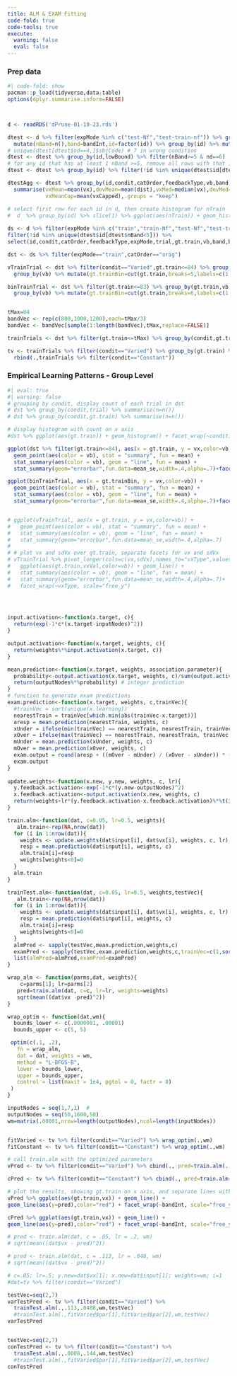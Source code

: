 ```yaml
---
title: ALM & EXAM Fitting
code-fold: true
code-tools: true
execute: 
  warning: false
  eval: false
--- 
```




### Prep data
```r
#| code-fold: show
pacman::p_load(tidyverse,data.table)
options(dplyr.summarise.inform=FALSE)



d <- readRDS('dPrune-01-19-23.rds')

dtest <- d %>% filter(expMode %in% c("test-Nf","test-train-nf")) %>% group_by(id,lowBound) %>% 
  mutate(nBand=n(),band=bandInt,id=factor(id)) %>% group_by(id) %>% mutate(nd=n_distinct(lowBound))
# unique(dtest[dtest$nd==4,]$sbjCode) # 7 in wrong condition
dtest <- dtest %>% group_by(id,lowBound) %>% filter(nBand>=5 & nd==6)
# for any id that has at least 1 nBand >=5, remove all rows with that id. 
dtest <- dtest %>% group_by(id) %>% filter(!id %in% unique(dtest$id[dtest$nBand<5]))

dtestAgg <- dtest %>% group_by(id,condit,catOrder,feedbackType,vb,band,lowBound,highBound,input) %>% mutate(vxCapped=ifelse(vx>1600,1600,vx)) %>%
  summarise(vxMean=mean(vx),devMean=mean(dist),vxMed=median(vx),devMed=median(dist),
            vxMeanCap=mean(vxCapped),.groups = "keep")

# select first row for each id in d, then create histogram for nTrain
#  d  %>% group_by(id) %>% slice(1) %>% ggplot(aes(nTrain)) + geom_histogram() + facet_wrap(~condit)
  
ds <- d %>% filter(expMode %in% c("train","train-Nf","test-Nf","test-train-nf")) %>% 
filter(!id %in% unique(dtest$id[dtest$nBand<5])) %>% 
select(id,condit,catOrder,feedbackType,expMode,trial,gt.train,vb,band,bandInt,lowBound,highBound,input,vx,dist,vxb) 

dst <- ds %>% filter(expMode=="train",catOrder=="orig")

vTrainTrial <- dst %>% filter(condit=="Varied",gt.train<=84) %>% group_by(gt.train,vb) %>% summarise(sdVx=sd(vx),vx=mean(vx),sdDist=sd(dist),dist=mean(dist)) %>% 
  group_by(vb) %>% mutate(gt.trainBin=cut(gt.train,breaks=5,labels=c(1:5)))

binTrainTrial <- dst %>% filter(gt.train<=83) %>% group_by(gt.train,vb,condit) %>% summarise(sdVx=sd(vx),vx=mean(vx),sdDist=sd(dist),dist=mean(dist)) %>% 
  group_by(vb) %>% mutate(gt.trainBin=cut(gt.train,breaks=6,labels=c(1:6)))


tMax=84
bandVec <- rep(c(800,1000,1200),each=tMax/3)
bandVec <- bandVec[sample(1:length(bandVec),tMax,replace=FALSE)]

trainTrials <- dst %>% filter(gt.train<=tMax) %>% group_by(condit,gt.train,vb,bandInt,input) %>% summarise(vx=mean(vx)) 

tv <- trainTrials %>% filter(condit=="Varied") %>% group_by(gt.train) %>% mutate(bandInt2=bandVec[gt.train]) %>% filter(bandInt==bandInt2) %>% select(-bandInt2) %>% 
  rbind(.,trainTrials %>% filter(condit=="Constant"))

```



### Empirical Learning Patterns - Group Level
```r
#| eval: true
#| warning: false
# grouping by condit, display count of each trial in dst
# dst %>% group_by(condit,trial) %>% summarise(n=n())
# dst %>% group_by(condit,gt.train) %>% summarise(n=n())

# display histogram with count on x axis
#dst %>% ggplot(aes(gt.train)) + geom_histogram() + facet_wrap(~condit)

ggplot(dst %>% filter(gt.train<=84), aes(x = gt.train, y = vx,color=vb)) +
  geom_point(aes(color = vb), stat = "summary", fun = mean) + 
  stat_summary(aes(color = vb), geom = "line", fun = mean) +
  stat_summary(geom="errorbar",fun.data=mean_se,width=.4,alpha=.7)+facet_wrap(~condit)

ggplot(binTrainTrial, aes(x = gt.trainBin, y = vx,color=vb)) +
  geom_point(aes(color = vb), stat = "summary", fun = mean) + 
  stat_summary(aes(color = vb), geom = "line", fun = mean) +
  stat_summary(geom="errorbar",fun.data=mean_se,width=.4,alpha=.7)+facet_wrap(~condit)


# ggplot(vTrainTrial, aes(x = gt.train, y = vx,color=vb)) +
#   geom_point(aes(color = vb), stat = "summary", fun = mean) + 
#   stat_summary(aes(color = vb), geom = "line", fun = mean) +
#   stat_summary(geom="errorbar",fun.data=mean_se,width=.4,alpha=.7)
# 
# # plot vx and sdVx over gt.train, separate facets for vx and sdVx
# vTrainTrial %>% pivot_longer(cols=c(vx,sdVx),names_to="vxType",values_to="vxVal") %>% 
#   ggplot(aes(gt.train,vxVal,color=vb)) + geom_line() + 
#   stat_summary(aes(color = vb), geom = "line", fun = mean) +
#   stat_summary(geom="errorbar",fun.data=mean_se,width=.4,alpha=.7)+
#   facet_wrap(~vxType, scale="free_y")


  
```

```r
input.activation<-function(x.target, c){
  return(exp(-1*c*(x.target-inputNodes)^2))
}

output.activation<-function(x.target, weights, c){
  return(weights%*%input.activation(x.target, c))
}

mean.prediction<-function(x.target, weights, association.parameter){
  probability<-output.activation(x.target, weights, c)/sum(output.activation(x.target, weights, c))
  return(outputNodes%*%probability) # integer prediction
}
# function to generate exam predictions
exam.prediction<-function(x.target, weights, c,trainVec){
  #trainVec = sort(unique(x.learning))
  nearestTrain = trainVec[which.min(abs(trainVec-x.target))]
  aresp = mean.prediction(nearestTrain, weights, c)
  xUnder = ifelse(min(trainVec) == nearestTrain, nearestTrain, trainVec[which(trainVec == nearestTrain) - 1])
  xOver = ifelse(max(trainVec) == nearestTrain, nearestTrain, trainVec[which(trainVec == nearestTrain) + 1])
  mUnder = mean.prediction(xUnder, weights, c)
  mOver = mean.prediction(xOver, weights, c)
  exam.output = round(aresp + ((mOver - mUnder) / (xOver - xUnder)) * (x.target - nearestTrain), 3)
  exam.output
}
  
update.weights<-function(x.new, y.new, weights, c, lr){
  y.feedback.activation<-exp(-1*c*(y.new-outputNodes)^2)
  x.feedback.activation<-output.activation(x.new, weights, c)
  return(weights+lr*(y.feedback.activation-x.feedback.activation)%*%t(input.activation(x.new, c)))
}

train.alm<-function(dat, c=0.05, lr=0.5, weights){
   alm.train<-rep(NA,nrow(dat))  
  for (i in 1:nrow(dat)){
    weights <- update.weights(dat$input[i], dat$vx[i], weights, c, lr)
    resp = mean.prediction(dat$input[i], weights, c)
    alm.train[i]=resp
    weights[weights<0]=0
  }
  alm.train
}

trainTest.alm<-function(dat, c=0.05, lr=0.5, weights,testVec){
   alm.train<-rep(NA,nrow(dat))  
  for (i in 1:nrow(dat)){
    weights <- update.weights(dat$input[i], dat$vx[i], weights, c, lr)
    resp = mean.prediction(dat$input[i], weights, c)
    alm.train[i]=resp
    weights[weights<0]=0
  }
  almPred <- sapply(testVec,mean.prediction,weights,c)
  examPred <- sapply(testVec,exam.prediction,weights,c,trainVec=c(1,sort(unique(dat$input))))
  list(almPred=almPred,examPred=examPred)
}

wrap_alm <- function(parms,dat, weights){
    c=parms[1]; lr=parms[2]
   pred=train.alm(dat, c=c, lr=lr, weights=weights)
   sqrt(mean((dat$vx -pred)^2))
}

wrap_optim <- function(dat,wm){
  bounds_lower <- c(.0000001, .00001)
  bounds_upper <- c(5, 5)

 optim(c(.1, .2),
   fn = wrap_alm,
   dat = dat, weights = wm,
   method = "L-BFGS-B",
   lower = bounds_lower,
   upper = bounds_upper,
   control = list(maxit = 1e4, pgtol = 0, factr = 0)
 )
}

```




```r

inputNodes = seq(1,7,1)  # 
outputNodes = seq(50,1600,50)
wm=matrix(.00001,nrow=length(outputNodes),ncol=length(inputNodes))


fitVaried <- tv %>% filter(condit=="Varied") %>% wrap_optim(.,wm)
fitConstant <- tv %>% filter(condit=="Constant") %>% wrap_optim(.,wm)

# call train.alm with the optimized parameters
vPred <- tv %>% filter(condit=="Varied") %>% cbind(., pred=train.alm(., c=fitVaried$par[1], lr=fitVaried$par[2], weights=wm))

cPred <- tv %>% filter(condit=="Constant") %>% cbind(., pred=train.alm(., c=fitConstant$par[1], lr=fitConstant$par[2], weights=wm))

# plot the results, showing gt.train on x axis, and separate lines with vx and pred
vPred %>% ggplot(aes(gt.train,vx)) + geom_line() + 
geom_line(aes(y=pred),color="red") + facet_wrap(~bandInt, scale="free_y")+ggtitle("Varied training and predictions")

cPred %>% ggplot(aes(gt.train,vx)) + geom_line() +
geom_line(aes(y=pred),color="red") + facet_wrap(~bandInt, scale="free_y")+ggtitle("Constant training and predictions")

# pred <- train.alm(dat, c = .05, lr = .2, wm)
# sqrt(mean((dat$vx - pred)^2))

# pred <- train.alm(dat, c = .113, lr = .048, wm)
# sqrt(mean((dat$vx - pred)^2))

# c=.05; lr=.5; y.new=dat$vx[1]; x.new=dat$input[1]; weights=wm; i=1
#dat=tv %>% filter(condit=="Varied")

```



```r

testVec=seq(2,7)
varTestPred <- tv %>% filter(condit=="Varied") %>%
  trainTest.alm(.,.113,.0488,wm,testVec)
  #trainTest.alm(.,fitVaried$par[1],fitVaried$par[2],wm,testVec)
varTestPred


testVec=seq(2,7)
conTestPred <- tv %>% filter(condit=="Constant") %>%
  trainTest.alm(.,.0008,.144,wm,testVec)
  #trainTest.alm(.,fitVaried$par[1],fitVaried$par[2],wm,testVec)
conTestPred





```





```r



```

